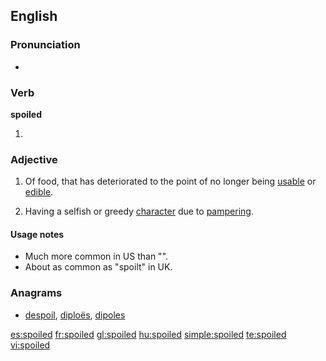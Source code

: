 ==English==

===Pronunciation===
* {{rhymes|ɔɪld}}

===Verb===
'''spoiled'''

# {{past of|[[spoil]]}}

===Adjective===
{{en-adj}}

# Of food, that has deteriorated to the point of no longer being [[usable]] or [[edible]].
# {{context|of a person, usually a child}} Having a selfish or greedy [[character]] due to [[pamper]]ing.

====Usage notes====
* Much more common in US than "{{term|spoilt}}".
* About as common as "spoilt" in UK.

===Anagrams===
* {{alphagram|deilops}} [[despoil#English|despoil]], [[diploës#English|diploës]], [[dipoles#English|dipoles]]

[[es:spoiled]]
[[fr:spoiled]]
[[gl:spoiled]]
[[hu:spoiled]]
[[simple:spoiled]]
[[te:spoiled]]
[[vi:spoiled]]